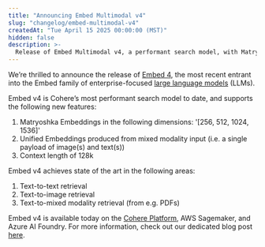 ```yaml
---
title: "Announcing Embed Multimodal v4"
slug: "changelog/embed-multimodal-v4"
createdAt: "Tue April 15 2025 00:00:00 (MST)"
hidden: false
description: >-
  Release of Embed Multimodal v4, a performant search model, with Matryoshka embeddings and a 128k context length.
---
```


We’re thrilled to announce the release of [Embed 4](https://docs.cohere.com/docs/cohere-embed), the most recent entrant into the Embed family of enterprise-focused [large language models](https://docs.cohere.com/docs/the-cohere-platform#large-language-models-llms) (LLMs).

Embed v4 is Cohere’s most performant search model to date, and supports the following new features: 

1. Matryoshka Embeddings in the following dimensions: '[256, 512, 1024, 1536]'
2. Unified Embeddings produced from mixed modality input (i.e. a single payload of image(s) and text(s)) 
3. Context length of 128k 

Embed v4 achieves state of the art in the following areas: 

1. Text-to-text retrieval 
2. Text-to-image retrieval 
3. Text-to-mixed modality retrieval (from e.g. PDFs) 

Embed v4 is available today on the [Cohere Platform](https://docs.cohere.com/docs/the-cohere-platform), AWS Sagemaker, and Azure AI Foundry. For more information, check out our dedicated blog post [here](cohere.com/blog/embed-4).
